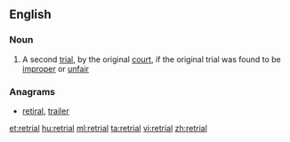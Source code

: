 ==English==
===Noun===
{{en-noun}}
#{{legal}} A second [[trial]], by the original [[court]], if the original trial was found to be [[improper]] or [[unfair]]

===Anagrams===
* [[retiral#English|retiral]], [[trailer#English|trailer]]

[[et:retrial]]
[[hu:retrial]]
[[ml:retrial]]
[[ta:retrial]]
[[vi:retrial]]
[[zh:retrial]]